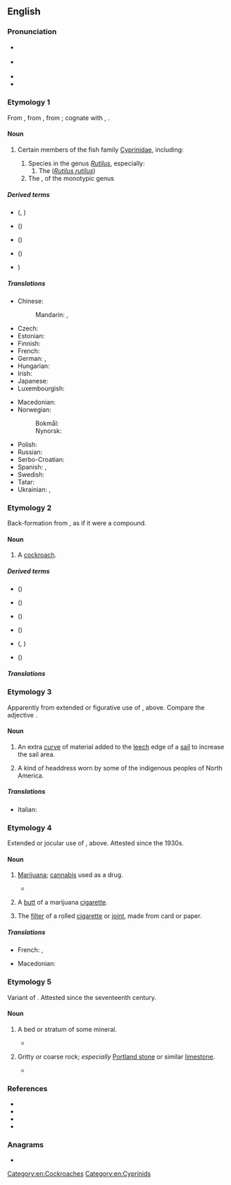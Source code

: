 {{also|Roach}}
==English==
{{wikipedia}}

===Pronunciation===
* {{a|RP}} {{IPA|/ɹəʊtʃ/|lang=en}}
* {{a|US}} {{IPA|/ɹoʊtʃ/|lang=en}}
* {{audio|En-au-roach.ogg|Audio (AU)|lang=en}}
* {{rhymes|əʊtʃ|lang=en}}

===Etymology 1===
From {{inh|en|enm|roche}}, from {{der|en|fro|roche}}, from {{der|en|gml|[[roche]], [[ruche]]||ray (fish)}}; cognate with {{cog|ang|ruhha}} {{gloss|"a ray"; > {{cog|enm|rouhe}}, {{m|enm|rohȝe}}}}, {{cog|de|Rochen||ray (fish)}}.

====Noun====
{{en-noun|roach}}

# {{senseid|en|fish}} Certain members of the fish family [[Cyprinidae]], including:
## Species in the genus ''[[Rutilus]]'', especially:
### The {{vern|common roach}} (''[[Rutilus rutilus]]'')
## The {{vern|California roach}}, of the monotypic genus {{taxlink|Hesperoleucus|genus|noshow=1}}

=====Derived terms=====
* {{vern|Albanian roach}} ({{taxlink|Pachychilon pictum|species|ver=190209}}, {{taxlink|Leucos basak|species|ver=190209}})
* {{vern|Black Sea roach}} ({{taxlink|Rutilus lacustris|species|ver=190209}})
* {{vern|blue roach}} (''{{ll|mul|Scardinius erythrophthalmus}}'')
* {{vern|California roach}} ({{taxlink|Hesperoleucus symmetricus|species|ver=190209}})
* {{vern|common roach}} ''{{ll|mul|Rutilus rutilus}}'')

=====Translations=====
{{trans-top|''Rutilus rutilus''}}
* Chinese:
*: Mandarin: {{t|cmn|擬鯉|sc=Hani}}, {{t|cmn|拟鲤|tr=nǐlǐ|sc=Hani}}
* Czech: {{t+|cs|plotice|f}}
* Estonian: {{t|et|särg}}
* Finnish: {{t+|fi|särki}}
* French: {{t+|fr|gardon|m}}
* German: {{t|de|Plötze|f}}, {{t|de|Rotauge|n}}
* Hungarian: {{t|hu|bodorka}}
* Irish: {{t|ga|róiste|m}}
* Japanese: {{t|ja|ローチ|tr=rōchi|sc=Jpan}}
* Luxembourgish: {{t|lb|Routa|n}}
{{trans-mid}}
* Macedonian: {{t|mk|црвеноперка|f|tr=crvenopérka}}
* Norwegian:
*: Bokmål: {{t+|nb|mort|m}}
*: Nynorsk: {{t|nn|mort|m}}
* Polish: {{t+|pl|płoć|f}}
* Russian: {{t+|ru|плотва́|f}}
* Serbo-Croatian: {{t+|sh|bodorka|f}}
* Spanish: {{t|es|leucisco|m}}, {{t+|es|rutilo}}
* Swedish: {{t+|sv|mört|c}}
* Tatar: {{t+|tt|чабак}}
* Ukrainian: {{t|uk|плі́тка|f}}, {{t|uk|пліть|f}} {{qualifier|collectively}}
{{trans-bottom}}

===Etymology 2===
Back-formation from {{m|en|cockroach}}, as if it were a compound.

====Noun====
{{en-noun|es}}

# {{senseid|en|cockroach}}{{lb|en|US}} A [[cockroach]].

=====Derived terms=====
* {{vern|brown-banded roach}} ({{taxlink|Supella supellectilium|species|ver=190209}})
* {{vern|dubia roach}} ({{taxlink|Blaptica dubia|species|ver=190209}})
* {{vern|Madeira roach}} ({{taxlink|Leucophaea maderae|species|ver=190209}})
* {{vern|oriental roach}} ({{taxlink|Blatta orientalis|species|ver=190209}})
* {{vern|sea roach}} ({{taxlink|Ligia oceanica|species|ver=190209}}, {{taxlink|Ligia exotica|species|ver=190209}})
* {{vern|wharf roach}} ({{taxlink|Ligia exotica|species|ver=190209}})

=====Translations=====
{{trans-see|US: cockroach|cockroach}}

===Etymology 3===
Apparently from extended or figurative use of {{m|en|roach|id=fish|gloss=Cyprinidae}}, above. Compare the adjective {{m|en|roached|gloss=styled so that the mane stands up from the neck}}.

====Noun====
{{en-noun|es}}

# {{lb|en|nautical}} An extra [[curve]] of material added to the [[leech]] edge of a [[sail]] to increase the sail area.
# A kind of headdress worn by some of the indigenous peoples of North America.

=====Translations=====
{{trans-top|nautical: curve in the bottom of a sail}}
* Italian: {{t|it|allunamento|m}}
{{trans-mid}}
{{trans-bottom}}

===Etymology 4===
Extended or jocular use of {{m|en|roach|id=cockroach|gloss=cockroach}}, above. Attested since the 1930s.

====Noun====
{{en-noun|es}}

# {{lb|en|US|slang|smoking}} [[marijuana|Marijuana]]; [[cannabis]] used as a drug.
#* {{quote-book|lang=en|year=1957|author=Alfred Maund|title=The Big Boxcar|location=Urbana|publisher=University of Illinois Press|isbn=0252067541|page=106|passage=In his half hour of free time between brooms it was Willie's custom to smoke his lunch in an alleyway. He'd take just half a '''roach''', only enough to make him feel a new day was starting, no more no less.}}
# {{lb|en|US|slang|smoking}} A [[butt]] of a marijuana [[cigarette]].
# {{lb|en|UK|slang|smoking}} The [[filter]] of a rolled [[cigarette]] or [[joint]], made from card or paper.

=====Translations=====
{{trans-top|slang: butt of a marijuana cigarette}}
* French: {{t+|fr|cul|m}}, {{t|fr|cul de joint|m}}
{{trans-mid}}
* Macedonian: {{t|mk|фас|m|tr=fas}}
{{trans-bottom}}

===Etymology 5===
Variant of {{m|en|roche|gloss=rock}}. Attested since the seventeenth century.

====Noun====
{{en-noun|es}}

# {{senseid|en|stratum}}{{lb|en|UK|obsolete|mining}} A bed or stratum of some mineral.
#* {{quote-journal|lang=en|year=1749|author=Rog. Mostyn|title=Mineralogy|work=Philosophical Transactions and Collections to the End of the Year|location=London|publisher=Royal Society|volume=II|oclc=149630598|page=379|passage=After long Working of this Coal, it was found upon the rising Grounds, that there lay another '''''Roach''''' of Coal, at the Depth of 14 Yards under it}}
# {{lb|en|UK|regional}} Gritty or coarse rock; ''especially'' [[Portland stone]] or similar [[limestone]].
#* {{quote-journal|lang=en|year=1841|author=C.H. Smith|title=Lithology; or Observations on Stone for Building|work=The Surveyor, Engineer, and Architect|oclc=33911436|page=13|passage=The '''roach''', both of the top and bottom beds, is always imperceptibly incorporated with the freestone, which is invariable situated beneath it.}}

===References===
* {{cite-web|year=2016|author=Jonathon Green|title=roach, n.|work=Green's Dictionary of Slang|url=https://greensdictofslang.com/entry/ronsnpa}}
* {{R:OED Online|part of speech=n.2|code=166498}}
* {{R:OED Online|part of speech=n.3|code=166499}}
* {{R:OED Online|part of speech=n.4|code=166500}}

===Anagrams===
* {{anagrams|en|a=achor|Rocha|achor|archo-|corah|ochra|orach}}

[[Category:en:Cockroaches]]
[[Category:en:Cyprinids]]